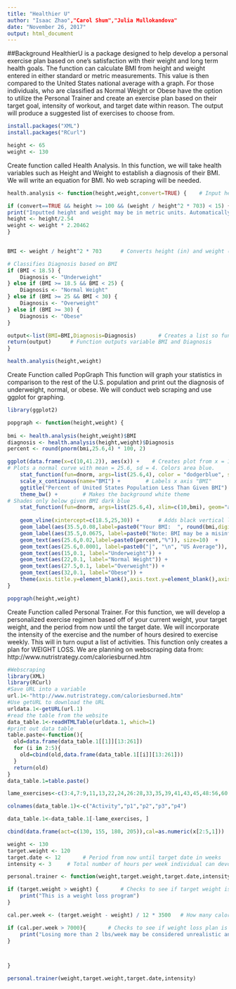 ```yaml
---
title: "Healthier U"
author: "Isaac Zhao","Carol Shum","Julia Mullokandova"
date: "November 26, 2017"
output: html_document
---
```

##Background
HealthierU is a package designed to help develop a personal exercise plan based on one's satisfaction with their weight and long term health goals. The function can calculate BMI from height and weight entered in either standard or metric measurements. This value is then compared to the United States national average with a graph. For those individuals, who are classified as Normal Weight or Obese have the option to utilize the Personal Trainer and create an exercise plan based on their target goal, intensity of workout, and target date within reason. The output will produce a suggested list of exercises to choose from.

```r
install.packages("XML")
install.packages("RCurl")
```

```r
height <- 65
weight <- 130
```

Create function called Health Analysis. In this function, we will take health variables such as Height and Weight to establish a diagnosis of their BMI. We will write an equation for BMI. No web scraping will be needed.
```r
health.analysis <- function(height,weight,convert=TRUE) {    # Input height (in) and weight (lb) into function

if (convert==TRUE && height >= 100 && (weight / height^2 * 703) < 15) {     # Checks to see if units are in metric
print("Inputted height and weight may be in metric units. Automatically converting to standard units to compute BMI. Override with convert=FALSE") 
height <- height/2.54
weight <- weight * 2.20462
} 

    
BMI <- weight / height^2 * 703      # Converts height (in) and weight (lb) into BMI

# Classifies Diagnosis based on BMI 
if (BMI < 18.5) {
    Diagnosis <- "Underweight"
} else if (BMI >= 18.5 && BMI < 25) {
    Diagnosis <- "Normal Weight"
} else if (BMI >= 25 && BMI < 30) {
    Diagnosis <- "Overweight"
} else if (BMI >= 30) {
    Diagnosis <- "Obese"
}

output<-list(BMI=BMI,Diagnosis=Diagnosis)       # Creates a list so function can return two variables
return(output)      # Function outputs variable BMI and Diagnosis
}

health.analysis(height,weight)
```


Create Function called PopGraph This function will graph your statistics in comparison to the rest of the U.S. population and print out the diagnosis of underweight, normal, or obese. We will conduct web scraping and use ggplot for graphing.
```r
library(ggplot2)

popgraph <- function(height,weight) {
    
bmi <- health.analysis(height,weight)$BMI
diagnosis <- health.analysis(height,weight)$Diagnosis
percent <- round(pnorm(bmi,25.6,4) * 100, 2)

ggplot(data.frame(x=c(10,41.2)), aes(x)) +    # Creates plot from x = 10.6 to 40.6
# Plots a normal curve with mean = 25.6, sd = 4. Colors area blue.
    stat_function(fun=dnorm, args=list(25.6,4), color = "dodgerblue", size = 2, geom="area", fill="cadetblue1", alpha = 0.4) +     
    scale_x_continuous(name="BMI") +        # Labels x axis "BMI"
    ggtitle("Percent of United States Population Less Than Given BMI") +   # Adds a graph title
    theme_bw() +        # Makes the background white theme
# Shades only below given BMI dark blue
    stat_function(fun=dnorm, args=list(25.6,4), xlim=c(10,bmi), geom="area", fill="cadetblue3", alpha = 0.7) +   
    
    geom_vline(xintercept=c(18.5,25,30)) +      # Adds black vertical lines in desired locations
    geom_label(aes(35.5,0.08,label=paste0("Your BMI:  ", round(bmi,digits=1), "\n", "Diagnosis:  ", diagnosis)), size=4.3)  +    # prints rounded BMI to 1 decimal and Diagnosis on top right 
    geom_label(aes(35.5,0.0675, label=paste0("Note: BMI may be a misinformative measure", "\n", " of health as it doesn't take into account", "\n", " for muscle mass or body shape.")), color="red", size=2.3) +
    geom_text(aes(25.6,0.02,label=paste0(percent,"%")), size=10)  +     # Adds % label in middle of graph
    geom_text(aes(25.6,0.0001, label=paste0("|", "\n", "US Average")), color="green") +  # Adds average tick mark
    geom_text(aes(15,0.1, label="Underweight")) +
    geom_text(aes(22,0.1, label="Normal Weight")) +
    geom_text(aes(27.5,0.1, label="Overweight")) +
    geom_text(aes(32,0.1, label="Obese")) +
    theme(axis.title.y=element_blank(),axis.text.y=element_blank(),axis.ticks.y=element_blank())    # Removes y axis information
}

popgraph(height,weight)
```


Create Function called Personal Trainer. For this function, we will develop a personalized exercise regimen based off of your current weight, your target weight, and the period from now until the target date. We will incorporate the intensity of the exercise and the number of hours desired to exercise weekly. This will in turn ouput a list of activities. This function only creates a plan for WEIGHT LOSS. We are planning on webscraping data from: http://www.nutristrategy.com/caloriesburned.htm

```r
#Webscraping
library(XML)
library(RCurl)
#Save URL into a variable
url.1<-"http://www.nutristrategy.com/caloriesburned.htm"
#Use getURL to download the URL
urldata.1<-getURL(url.1)
#read the table from the website 
data_table.1<-readHTMLTable(urldata.1, which=1)
#print out data table
table.paste<-function(){
  old=data.frame(data_table.1[[1]][13:261])
  for (i in 2:5){
    old=cbind(old,data.frame(data_table.1[[i]][13:261]))
  }
  return(old)
}
data_table.1=table.paste()

lame_exercises<-c(3:4,7:9,11,13,22,24,26:28,33,35,39,41,43,45,48:56,60:64,66,68:74,81:82,84:85,89,93:100,104:105,108,116,118,120:121,124,126,128:129,134:136,138:139,141:169,171:178,184:194,197:204,208:210,214,216:249)

colnames(data_table.1)<-c("Activity","p1","p2","p3","p4")

data_table.1<-data_table.1[-lame_exercises, ]

cbind(data.frame(act=c(130, 155, 180, 205)),cal=as.numeric(x[2:5,1]))

```

```r
weight <- 130
target.weight <- 120
target.date <- 12       # Period from now until target date in weeks
intensity <- 3     # Total number of hours per week individual can devote to weight loss program

personal.trainer <- function(weight,target.weight,target.date,intensity) {

if (target.weight > weight) {       # Checks to see if target weight is less than current weight
    print("This is a weight loss program")
}

cal.per.week <- (target.weight - weight) / 12 * 3500   # How many calories should be lost per week on average

if (cal.per.week > 7000){       # Checks to see if weight loss plan is too extreme
    print("Losing more than 2 lbs/week may be considered unrealistic and unsafe")
}



}

personal.trainer(weight,target.weight,target.date,intensity)
```


